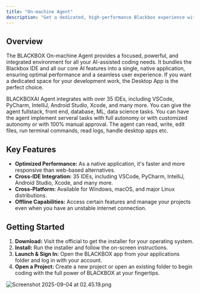 ```yaml
---
title: "On-machine Agent"
description: "Get a dedicated, high-performance Blackbox experience with our native app for Windows, macOS, and Linux."
---
```


## Overview

The BLACKBOX On-machine Agent provides a focused, powerful, and integrated environment for all your AI-assisted coding needs. It bundles the Blackbox IDE and all our core AI features into a single, native application, ensuring optimal performance and a seamless user experience. If you want a dedicated space for your development work, the Desktop App is the perfect choice.

BLACKBOXAI Agent integrates with over 35 IDEs, including VSCode, PyCharm, IntelliJ, Android Studio, Xcode, and many more. You can give the agent fullstack, front end, database, ML, data science tasks. You can have the agent implement serveral tasks with full autonomy or with customized autonomy or with 100% manual approval. The agent can read, write, edit files, run terminal commands, read logs, handle desktop apps etc.

## Key Features

- **Optimized Performance:** As a native application, it's faster and more responsive than web-based alternatives.
- **Cross-IDE Integration:** 35 IDEs, including VSCode, PyCharm, IntelliJ, Android Studio, Xcode, and many more.
- **Cross-Platform:** Available for Windows, macOS, and major Linux distributions.
- **Offline Capabilities:** Access certain features and manage your projects even when you have an unstable internet connection.

## Getting Started

1. **Download:** Visit the official to get the installer for your operating system.
2. **Install:** Run the installer and follow the on-screen instructions.
3. **Launch & Sign In:** Open the BLACKBOX app from your applications folder and log in with your account.
4. **Open a Project:** Create a new project or open an existing folder to begin coding with the full power of BLACKBOX at your fingertips.

![Screenshot 2025-09-04 at 02.45.19.png](/images/Screenshot2025-09-04at02.45.19.png)